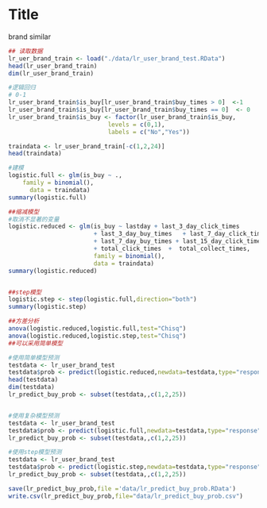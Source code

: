Title
========================================================

brand similar

```r

## 读取数据
lr_uer_brand_train <- load("./data/lr_user_brand_test.RData")
head(lr_user_brand_train)
dim(lr_user_brand_train)

#逻辑回归
# 0-1
lr_user_brand_train$is_buy[lr_user_brand_train$buy_times > 0]  <-1
lr_user_brand_train$is_buy[lr_user_brand_train$buy_times == 0]  <- 0
lr_user_brand_train$is_buy <- factor(lr_user_brand_train$is_buy,
                            levels = c(0,1),
                            labels = c("No","Yes"))

traindata <- lr_user_brand_train[-c(1,2,24)]
head(traindata)

#建模
logistic.full <- glm(is_buy ~ .,
    family = binomial(),
	  data = traindata)
summary(logistic.full)

##缩减模型
#取消不显著的变量
logistic.reduced <- glm(is_buy ~ lastday + last_3_day_click_times 
                        + last_3_day_buy_times   + last_7_day_click_times 
                        + last_7_day_buy_times + last_15_day_click_times
                        + total_click_times  +  total_collect_times,
                        family = binomial(),
                        data = traindata)
summary(logistic.reduced)


##step模型
logistic.step <- step(logistic.full,direction="both")
summary(logistic.step)

##方差分析
anova(logistic.reduced,logistic.full,test="Chisq")
anova(logistic.reduced,logistic.step,test="Chisq")
##可以采用简单模型

#使用简单模型预测
testdata <- lr_user_brand_test
testdata$prob <- predict(logistic.reduced,newdata=testdata,type="response")
head(testdata)
dim(testdata)
lr_predict_buy_prob <- subset(testdata,,c(1,2,25))


#使用复杂模型预测
testdata <- lr_user_brand_test
testdata$prob <- predict(logistic.full,newdata=testdata,type="response")
lr_predict_buy_prob <- subset(testdata,,c(1,2,25))

#使用step模型预测
testdata <- lr_user_brand_test
testdata$prob <- predict(logistic.step,newdata=testdata,type="response")
lr_predict_buy_prob <- subset(testdata,,c(1,2,25))

save(lr_predict_buy_prob,file ='data/lr_predict_buy_prob.RData')
write.csv(lr_predict_buy_prob,file="data/lr_predict_buy_prob.csv")


```
  



